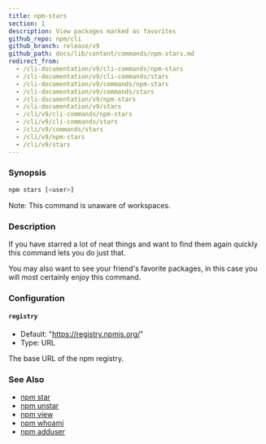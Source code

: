 ```yaml
---
title: npm-stars
section: 1
description: View packages marked as favorites
github_repo: npm/cli
github_branch: release/v9
github_path: docs/lib/content/commands/npm-stars.md
redirect_from:
  - /cli-documentation/v9/cli-commands/npm-stars
  - /cli-documentation/v9/cli-commands/stars
  - /cli-documentation/v9/commands/npm-stars
  - /cli-documentation/v9/commands/stars
  - /cli-documentation/v9/npm-stars
  - /cli-documentation/v9/stars
  - /cli/v9/cli-commands/npm-stars
  - /cli/v9/cli-commands/stars
  - /cli/v9/commands/stars
  - /cli/v9/npm-stars
  - /cli/v9/stars
---
```


### Synopsis

```bash
npm stars [<user>]
```

Note: This command is unaware of workspaces.

### Description

If you have starred a lot of neat things and want to find them again quickly this command lets you do just that.

You may also want to see your friend's favorite packages, in this case you will most certainly enjoy this command.

### Configuration

#### `registry`

- Default: "https://registry.npmjs.org/"
- Type: URL

The base URL of the npm registry.

### See Also

- [npm star](/cli/v9/commands/npm-star)
- [npm unstar](/cli/v9/commands/npm-unstar)
- [npm view](/cli/v9/commands/npm-view)
- [npm whoami](/cli/v9/commands/npm-whoami)
- [npm adduser](/cli/v9/commands/npm-adduser)
